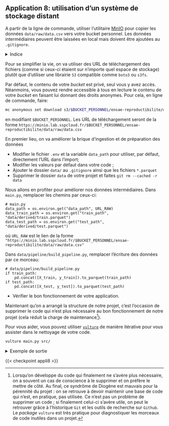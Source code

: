 ::: {.application}

## Application 8: utilisation d'un système de stockage distant

A partir de la ligne de commande,
utiliser l'utilitaire [MinIO](https://min.io/docs/minio/linux/reference/minio-mc.html)
pour copier les données `data/raw/data.csv`
vers votre
bucket personnel. Les données intermédiaires
peuvent être laissées en local mais doivent être ajoutées
au `.gitignore`.


<details>
<summary>Indice</summary>

Structure à adopter:

```.bash
mc cp data/raw/data.csv s3/$BUCKET_PERSONNEL/ensae-reproductibilite/data/raw/data.csv
```

en modifiant `$BUCKET_PERSONNEL`, l'emplacement de votre bucket personnel
</details>

Pour se simplifier la vie, on va utiliser des URL de téléchargement des fichiers
(comme si ceux-ci étaient sur n'importe quel espace de stockage) plutôt que d'utiliser
une librairie `S3` compatible comme `boto3` ou `s3fs`.

Par défaut, le contenu de votre _bucket_ est privé, seul vous y avez accès. Néanmoins,
vous pouvez rendre accessible à tous en lecture le contenu de votre _bucket_ en
faisant lui donnant des droits anonymes.
Pour cela, en ligne de
commande, faire:

```.bash
mc anonymous set download s3/$BUCKET_PERSONNEL/ensae-reproductibilite/data/raw/
```

en modifiant `$BUCKET_PERSONNEL`. Les URL de téléchargement seront de la forme
`https://minio.lab.sspcloud.fr/$BUCKET_PERSONNEL/ensae-reproductibilite/data/raw/data.csv`

En premier lieu, on va améliorer la brique d'ingestion et de préparation des données

- Modifier le fichier `.env` et la variable `data_path` pour utiliser, par défaut, directement l'URL dans l'import;
- Modifier les valeurs par défaut dans votre code ;
- Ajouter le dossier `data/` au `.gitignore` ainsi que les fichiers `*.parquet`
- Supprimer le dossier `data` de votre projet et faites `git rm --cached -r data`


Nous allons en profiter pour améliorer nos données intermédiaires. Dans `main.py`, remplacer les chemins par ceux-ci:

```.python
# main.py
data_path = os.environ.get("data_path", URL_RAW)
data_train_path = os.environ.get("train_path", "data/derived/train.parquet")
data_test_path = os.environ.get("test_path", "data/derived/test.parquet")
```

où `URL_RAW` est le lien de la forme `"https://minio.lab.sspcloud.fr/$BUCKET_PERSONNEL/ensae-reproductibilite/data/raw/data.csv"`

Dans `data/pipeline/build_pipeline.py`, remplacer l'écriture des données par ce morceau:

```.python
# data/pipeline/build_pipeline.py
if train_path:
    pd.concat([X_train, y_train]).to_parquet(train_path)
if test_path:
    pd.concat([X_test, y_test]).to_parquet(test_path)
```

- Vérifier le bon fonctionnement de votre application.


Maintenant qu'on a arrangé la structure de notre projet, c'est l'occasion
de supprimer le code qui n'est plus nécessaire au bon fonctionnement de notre
projet (cela réduit la charge de maintenance[^pourapres]).

Pour vous aider, vous pouvez
utiliser [`vulture`](https://pypi.org/project/vulture/) de manière itérative
pour vous assister dans le nettoyage de votre code.

```.bash
vulture main.py src/
```

<details>
<summary>
Exemple de sortie
</summary>

```.bash
vulture .
```

```.python
src/data/import_data.py:3: unused function 'split_and_count' (60% confidence)
```

</details>

:::

[^pourapres]: Lorsqu'on développe du code qui finalement ne s'avère plus nécessaire, on a souvent un cas de conscience à le supprimer et on préfère le mettre de côté. Au final, ce syndrôme de Diogène est mauvais pour la pérennité du projet : on se retrouve à devoir maintenir une base de code qui n'est, en pratique, pas utilisée. Ce n'est pas un problème de supprimer un code ; si finalement celui-ci s'avère utile, on peut le retrouver grâce à l'historique `Git` et les outils de recherche sur `Github`. Le _package_ `vulture` est très pratique pour diagnostiquer les morceaux de code inutiles dans un projet.

{{< checkpoint appli8 >}}

